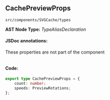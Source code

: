 
<Meta title="src/components/SVGCache/types" />

## CachePreviewProps
`src/components/SVGCache/types`

**AST Node Type:** *TypeAliasDeclaration*

#### JSDoc annotations:

These properties are not part of the component

```bash

```

#### Code:

```ts
export type CachePreviewProps = {
    count: number;
    speeds: PreviewRotations;
};

```

